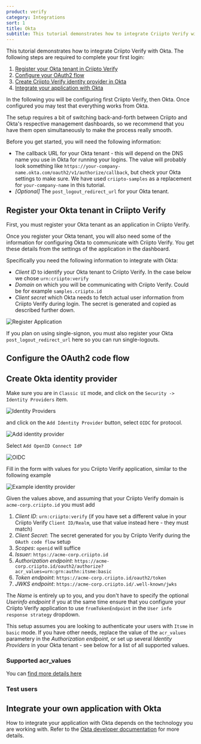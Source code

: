 ```yaml
---
product: verify
category: Integrations
sort: 1
title: Okta
subtitle: This tutorial demonstrates how to integrate Criipto Verify with Okta
---
```




This tutorial demonstrates how to integrate Criipto Verify with Okta. The following steps are required to complete your first login:

1. [Register your Okta tenant in Criipto Verify](#register)
2. [Configure your OAuth2 flow](#enable)
3. [Create Criipto Verify identity provider in Okta](#okta-identityprovider)
4. [Integrate your application with Okta](#integrate)

In the following you will be configuring first Criipto Verify, then Okta.
Once configured you may test that everything works from Okta.


The setup requires a bit of switching back-and-forth between Criipto and Okta's respective management dashboards, so we recommend that you have them open simultaneously to make the process really smooth.

Before you get started, you will need the following information:
- The callback URL for your Okta tenant - this will depend on the DNS name you use in Okta for running your logins. The value will probably look something like `https://your-company-name.okta.com/oauth2/v1/authorize/callback`, but check your Okta settings to make sure. We have used `criipto-samples` as a replacement for `your-company-name` in this tutorial.
- _[Optional]_ The `post_logout_redirect_url` for your Okta tenant.

## Register your Okta tenant in Criipto Verify

First, you must register your Okta tenant as an application in Criipto Verify.

Once you register your Okta tenant, you will also need some of the information for configuring Okta to communicate with Criipto Verify. You get these details from the settings of the application in the dashboard.

Specifically you need the following information to integrate with Okta:

- _Client ID_ to identify your Okta tenant to Criipto Verify. In the case below we chose `urn:criipto:verify`
- _Domain_ on which you will be communicating with Criipto Verify. Could be for example `samples.criipto.id`
- _Client secret_ which Okta needs to fetch actual user information from Criipto Verify during login.
The secret is generated and copied as described further down.

<img src={registerApplication} alt="Register Application" />

If you plan on using single-signon, you must also register your Okta `post_logout_redirect_url` here so you can run single-logouts.

## Configure the OAuth2 code flow


<OAuth2CodeFlowSnippet />

## Create Okta identity provider

Make sure you are in `Classic UI` mode, and click on the `Security -> Identity Providers` item.

<img alt="Identity Providers" src={identityProviders} />

and click on the `Add Identity Provider` button, select `OIDC` for protocol.

<img alt="Add identity provider" src={addIdentityProvider}/>

Select `Add OpenID Connect IdP`

<img alt="OIDC" src={addOidcIdentityPovider}/>

Fill in the form with values for you Criipto Verify application, similar to the following example

<img alt="Example identity provider" src={addCriiptoVerify}/>

Given the values above, and assuming that your Criipto Verify domain is `acme-corp.criipto.id` you must add
1. _Client ID_: `urn:criipto:verify` (if you have set a different value in your Criipto Verify `Client ID/Realm`, use that value instead here - they must match)
2. _Client Secret_: The secret generated for you by Criipto Verify during the `OAuth code flow` setup
3. _Scopes_: `openid` will suffice
4. _Issuer_: `https://acme-corp.criipto.id`
5. _Authorization endpoint_: `https://acme-corp.criipto.id/oauth2/authorize?acr_values=urn:grn:authn:itsme:basic`
6. _Token endpoint_: `https://acme-corp.criipto.id/oauth2/token`
7. _JWKS endpoint_: `https://acme-corp.criipto.id/.well-known/jwks`

The _Name_ is entirely up to you, and you don't have to specify the optional _Userinfo endpoint_ if you at the same time ensure that you configure your Criipto Verify application to use `fromTokenEndpoint` in the `User info response strategy` dropdown.

<Highlight icon="file-lines">

  This setup assumes you are looking to authenticate your users with `Itsme` in `basic` mode. If you have other needs, replace the value of the `acr_values` parametery in the _Authorization endpoint_, or set up several _Identity Providers_ in your Okta tenant - see below for a list of all supported values.

</Highlight>

### Supported acr_values


<LoginMethodsSnippet />

<Highlight icon="file-lines">

  You can [find more details here](https://developer.okta.com/docs/guides/add-an-external-idp/openidconnect/configure-idp-in-okta/)

</Highlight>

### Test users


<TestUsersSnippet />

## Integrate your own application with Okta

How to integrate your application with Okta depends on the technology you are working with. Refer to the [Okta developer documentation](https://developer.okta.com/docs/) for more details.